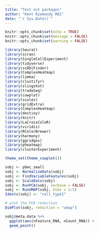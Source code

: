 ```yaml
---
title: "Test out packages"
author: "Kent Riemondy RBI"
date: "`r Sys.Date()`"
---
```


```r
knitr::opts_chunk$set(echo = TRUE)
knitr::opts_chunk$set(message = FALSE)
knitr::opts_chunk$set(warning = FALSE)
```


```r
library(Seurat)
library(scran)
library(SingleCellExperiment)
library(tidyverse)
library(scDblFinder)
library(ComplexHeatmap)
library(limma)
library(clustifyr)
library(slingshot)
library(tradeSeq)
library(cowplot)
library(scales)
library(gridExtra)
library(ComplexHeatmap)
library(destiny)
library(knitr)
library(LaCroixColoR)
library(viridis)
library(RColorBrewer)
library(harmony)
library(ggridges)
library(pheatmap)
library(clusterExperiment)

theme_set(theme_cowplot())
```

```r
sobj <- pbmc_small
sobj <- NormalizeData(sobj)
sobj <- FindVariableFeatures(sobj)
sobj <- ScaleData(sobj)
sobj <- RunPCA(sobj, verbose = FALSE)
sobj <- RunUMAP(sobj, dims = 1:5)
Idents(sobj) <- "cell_type1"

# plot the PCA reduction
DimPlot(sobj, reduction = "umap")
```

```r
sobj@meta.data %>%
  ggplot(aes(nFeature_RNA, nCount_RNA)) +
  geom_point()
```
